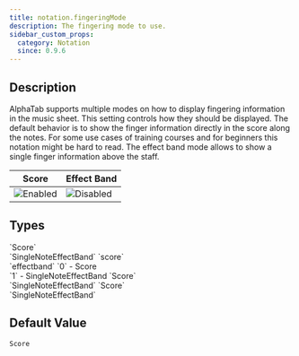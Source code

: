 ```yaml
---
title: notation.fingeringMode
description: The fingering mode to use.
sidebar_custom_props:
  category: Notation
  since: 0.9.6
---
```


<SinceBadge since="0.9.6" />


## Description

AlphaTab supports multiple modes on how to display fingering information in the music sheet. This setting controls how they should be displayed. The default behavior is to show the finger information 
directly in the score along the notes. For some use cases of training courses and for beginners this notation might be hard to read. The effect band mode allows to show a single finger information above the staff.

<PropertyDescription showJson={true} />

| Score                                                       | Effect Band                                                       |
|-------------------------------------------------------------|-------------------------------------------------------------------|
| ![Enabled](/img/reference/property/fingeringmode-score.png) | ![Disabled](/img/reference/property/fingeringmode-effectband.png) |

## Types

<TypeTable>
    <TypeRow name="alphaTab.FingeringMode" type="js">
        `Score`<br />
        `SingleNoteEffectBand`
    </TypeRow>
    <TypeRow name="string" type="json-js-html">
        `score`<br />
        `effectband`
    </TypeRow>
    <TypeRow name="int" type="json-js-html">
        `0` - Score <br />
        `1` - SingleNoteEffectBand
    </TypeRow>
    <TypeRow name="AlphaTab.FingeringMode" type="net">
        `Score`<br />
        `SingleNoteEffectBand`
    </TypeRow>
    <TypeRow name="alphaTab.FingeringMode" type="android">
        `Score`<br />
        `SingleNoteEffectBand`
    </TypeRow>
</TypeTable>

## Default Value

`Score`